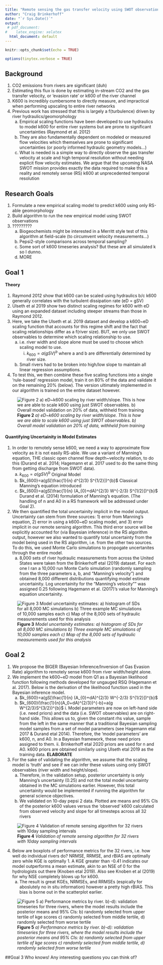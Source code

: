 ```yaml
---
title: "Remote sensing the gas transfer velocity using SWOT observations"
author: "Craig Brinkerhoff"
date: "`r Sys.Date()`"
output:
 # pdf_document:
#    latex_engine: xelatex
  html_document: default
---
```


```r
knitr::opts_chunk$set(echo = TRUE)
```

```r
options(tinytex.verbose = TRUE)
```

## Background

1)	CO2 emissions from rivers are significant (duh)
2)	Estimating this flux is done by estimating in-stream CO2 and the gas transfer velocity, or ‘evasion rate’ or k600 of the river channel
3)	K600 is incredibly cumbersome to directly measure, and impractical when performing upscaling to entire river networks
4)	Previous work has stressed that this is largely a f(turbulence) driven by river hydraulics/geomorphology
    a.	Empirical scaling functions have been developed to use hydraulics to model k600 for entire river systems but are prone to significant uncertainties (Raymond et al. 2012)
    b.	They are also fundamentally dependent on modeled or measured flow velocities which themselves are prone to significant uncertainties (or poorly informed hydraulic geometry models…)
    c.	What is needed is a simple way to directly observe the gas transfer velocity at scale and high temporal resolution without needing explicit flow velocity estimates. We argue that the upcoming NASA SWOT mission provides exactly the data required to make this a reality and remotely sense (RS) k600 at unprecedented temporal resolution

## Research Goals

1)	Formulate a new empirical scaling model to predict k600 using only RS-able geomorphology
2)	Build algorithm to run the new empirical model using SWOT observations
3)	?????????
    a. Biogeochemists might be interested in a Merritt style test of this algorithm at field-scale (to circumvent velocity measurements…)
    b. Pepsi2-style comparisons across temporal sampling?
    c. Some sort of k600 timeseries analysis? But these are all simulated k so I dunno.
    d. MORE

## Goal 1
#### Theory
1) Raymond 2012 show that k600 can be scaled using hydraulics b/c k600 generally correlates with the turbulent dissipation rate (eD = gSV)
2) Ulseth et al 2019 show two distinct scaling regimes for k600 with eD using an expanded dataset including steeper streams than those in Raymond 2012.
3) Here, we take the Ulseth et al. 2019 dataset and develop a k600~eD scaling function that accounts for this regime shift and the fact that scaling relationships differ as a f(river size). BUT, we only use SWOT observables to determine which scaling relationship to use.
    a. i.e. river width and slope alone must be used to choose which scaling model to use.
	    i. $k_{600}=a(gSV)^{b}$ where a and b are differentially determined by river size.
	  b. Small rivers had to be broken into high/low slope to maintain all linear regression assumptions.
4) To test this, we then combine these five scaling functions into a single 'rule-based' regression model, train it on 80% of the data and validate it on the remaining 20% (below). The version ultimately implemented in our algorithm is trained on the entire dataset however.

![**Figure 2** *a) eD~k600 scaling by river width/slope. This is how we are able to scale k600 using just SWOT observables. b) Overall model validation on 20% of data, withheld from training*](outputs//k600//validation.jpg)


#### Quantifying Uncertainity in Model Estimates
1) In order to remotely sense k600, we need a way to approximate flow velocity as it is not easily RS-able. We use a variant of Manning's equation, THE classic open channel flow depth~velocity relation, to do this (Durand et al. 2014; Hagemann et al. 2017 used to do the same thing from getting discharge from SWOT data).
	  a. $k_{600}=a(gSV)^{b}$ Original Model
	  b. $k_{600}=a(gS[\frac{1}{n} d^{2/3} S^{1/2}])^{b}$ Classical Manning's equation introduced
	  c. $k_{600}=a(gS[\frac{1}{n} (A_{0}+dA)^{2/3} W^{-2/3} S^{1/2}])^{b}$ Durand et al. (2014) formulation of Manning's equation. (The handling of n and A0 in a RS framework will be addressed under Goal 2).
2) We then quantified the total uncertainity implicit in the model output. Uncertainty can stem from three sources: 1) error from Manning's equation, 2) error in using a k600~eD scaling model, and 3) error implicit in our remote sensing algorithm. This third error source will be explicitly accounted for (via Bayesian inference) in the RS algorithm output, however we also wanted to quantify total uncertainty from the model being used in the RS algorithm, i.e. from the other two sources. To do this, we used Monte Carlo simulations to propogate uncertanites through the entire model.
    a. 8,000 sets of river hydraulic measurements from across the United States were taken from the Brinkerhoff etal (2019) dataset. For each one I ran a 10,000 run Monte Carlo simulation (randomly sampling from the three parameters a, b, and "Manning's velocity") and obtained 8,000 different distributions quantifying model estimate uncertainity. Log uncertainity for the "Manning's velocity"" was assigned 0.25 following Hagemann et al. (2017)'s value for Manning's equation uncertainity.

![**Figure 3** *Model uncertainity estimates: a) histogram of SDs for all 8,000 MC simulations b) Three example MC simulations of 10,000 samples each c) Map of the 8,000 sets of hydraulic measurements used for this analysis*](outputs//MonteCarlo//MCsimulations.jpg)

## Goal 2
1) We propose the BIGER (Bayesian Inference/Inversion of Gas Evasion Rate) algorithm to remotely sense k600 from river width/height alone.
2) We implement the k600~eD model from Q1 as a Bayesian likelihood function following methods developed for ungauged RSQ (Hagemann et al. 2017). Below is the derivation of the likelihood function used in the Bayesian inference model.
	  a. $k_{600}=a(gS[\frac{1}{n} (A_{0}+dA)^{2/3} W^{-2/3} S^{1/2}])^{b}$
	  b. $k_{600}(\frac{1}{n}(A_0+dA)^{2/3})^{-b}=a(g W^{2/3}S^{3/2})^{b}$
	    i. Model parameters are now on left-hand side (i.e. need priors) and the data (i.e. SWOT observables) are on right-hand side. This allows us to, given the constant rhs value, sample from the left in the same manner that a traditional Bayesian sampling model samples from a set of model parameters (see Hagemann etal 2017 & Durand etal 2014). Therefore, the 'model parameters' are k600, n, and A0. In a Bayesian framework, these need priors assigned to them.
	    ii. Brinkerhoff etal 2020 priors are used for n and A0. k600 priors are obtained similarly using Ulseth etal 2019 as the training data. <b> ELABORATE </b>
3) For the sake of validating the algorithm, we assume that the scaling model is ‘truth’ and see if we can infer these values using only SWOT observables (river width and height/slope).
    a. Therefore, in the validation setup, posterior uncertainty is only Manning’s uncertainty (0.25) and not the total model uncertainty obtained in the MC simulations earlier. However, this total uncertainity would be implemented if running the algorithm for general science objectives.
    b. We validated on 10-day pepsi 2 data. Plotted are means and 95% CIs of the posterior k600 values versus the ‘observed’ k600 calculated from observed velocity and slope for all timesteps across all 32 rivers

![**Figure 4** *Validation of remote sensing algorithm for 32 rivers with 10day sampling intervals*](outputs//validation//validation.jpg)

4. Below are boxplots of performance metrics for the 32 rivers, i.e. how well do individual rivers do? NRMSE, RRMSE, and rBIAS are optimally zero while KGE is optimally 1. A KGE greater than -0.41 indicates our model outperforms a mean estimate, akin to an NSE of 0 for the hydrologists out there (Knoben etal 2019). Also see Knoben et al (2019) for why NSE completely blows up for k600.
    a. The result is great KGEs, NRMSEs, and RRMSEs (espically for aboslutely no in situ information) however a pretty high rBIAS. This bias is borne out in the scatterplot earlier.

![**Figure 5** *a) Performance metrics by river. b)-d): validation timeseries for three rivers, where the model results include the posterior means and 95% CIs: b) randomly selected from upper tertile of kge scores c) randomly selected from middle tertile, d) randomly selected from worse tertile*](outputs//validation//validation_by_river.jpg)


##Goal 3
Who knows! Any interesting questions you can think of?